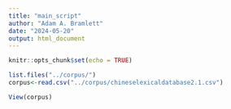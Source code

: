 ```yaml
---
title: "main_script"
author: "Adam A. Bramlett"
date: "2024-05-20"
output: html_document
---
```


```r
knitr::opts_chunk$set(echo = TRUE)
```

```r
list.files("../corpus/")
corpus<-read.csv("../corpus/chineselexicaldatabase2.1.csv")

View(corpus)
```
